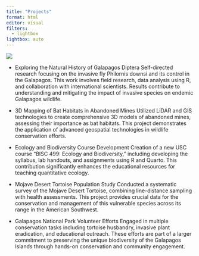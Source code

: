 ```yaml
---
title: "Projects"
format: html
editor: visual
filters:
  - lightbox
lightbox: auto
---
```


::: {layout="[[1, 1], [1]]"}
![](images/project_map.png){group="my-project-gallery"
description="Map of the systems I have worked with."}
:::


* Exploring the Natural History of Galapagos Diptera
Self-directed research focusing on the invasive fly Philornis downsi and its control in the Galapagos. This work involves field research, data analysis using R, and collaboration with international scientists. Results contribute to understanding and mitigating the impact of invasive species on endemic Galapagos wildlife.

* 3D Mapping of Bat Habitats in Abandoned Mines
Utilized LiDAR and GIS technologies to create comprehensive 3D models of abandoned mines, assessing their importance as bat habitats. This project demonstrates the application of advanced geospatial technologies in wildlife conservation efforts.

* Ecology and Biodiversity Course Development
Creation of a new USC course "BISC 499: Ecology and Biodiversity," including developing the syllabus, lab handouts, and assignments using R and Quarto. This contribution significantly enhances the educational resources for teaching quantitative ecology.

* Mojave Desert Tortoise Population Study
Conducted a systematic survey of the Mojave Desert Tortoise, combining line-distance sampling with health assessments. This project provides crucial data for the conservation and management of this vulnerable species across its range in the American Southwest.

* Galapagos National Park Volunteer Efforts
Engaged in multiple conservation tasks including tortoise husbandry, invasive plant eradication, and educational outreach. These efforts are part of a larger commitment to preserving the unique biodiversity of the Galapagos Islands through hands-on conservation and community engagement.